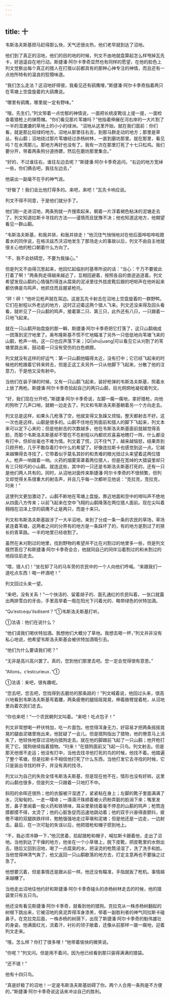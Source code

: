 ```yaml
---
---
---
```

title: 十
---



韦斯洛夫斯基把马赶得那么快，天气还很炎热，他们老早就到达了沼地。

他们到了真正的沼地，他们的目的地的时候，列文不由地就盘算起怎么样甩掉瓦先卡，好逍遥自在地行动。斯捷潘·阿尔卡季奇显然也有同样的愿望，在他的脸色上列文觉察出每个真正的猎人在打猎以前都具有的那种心神专注的神情，而且还有一点他所特有的温良的狡猾味道。

“我们怎么走法？这沼地好得很，我看见还有鹞鹰哩，”斯捷潘·阿尔卡季奇指着两只在苇塘上空盘旋着的大鹞鹰说。

“哪里有鹞鹰，哪里就一定有野味。”

“哦，先生们，”列文带着一点忧郁的神情说，一面把长统皮靴往上提一提，一面检查着猎枪上的弹筒帽。“你们看见那片苇塘吗？”他指着伸展在河右岸的一大片割了一半的湿漉漉的草地上的小小的绿洲。“沼地从这里开始，就在我们面前：你们看，就是那比较绿的地方。沼地从那里往右去，到那马群走动的地方；那里是草丛，有山鹬；沼地绕过那片苇塘经过赤杨树林，一直到磨坊那里。就在那里，看见吗？在水湾那儿。那地方再好也没有了。我有一次在那里打死了十七只松鸡。我们要分开，带着两条狗分道扬镳，然后在磨坊那里集合。”

“好的，不过谁往右，谁往左边去呢？”斯捷潘·阿尔卡季奇追问。“右边的地方宽绰一些，你们俩去吧，我往左边去，”

他装出一副毫不在乎的神气说。

“好极了！我们会比他打得多的。来吧，来吧！”瓦先卡响应说。

列文不得不同意，于是他们就分手了。

他们刚一走进沼地，两条狗就一齐搜索起来，朝着一片浮着褐色粘沫的泥塘走去了。列文知道拉斯卡寻找的方法——谨慎而且犹豫不决；他也知道这地方，他期望看见一群山鹬。

“韦斯洛夫斯基，和我并排，和我并排走！”他沉住气悄悄地对在他后面哗啦哗啦蹬着水的同伴说，在格沃兹杰沃沼地发生了那场走火的事故以后，列文不由自主地就很关心他的枪口朝着什么方向了。

“不，我不会妨碍您，不要为我操心。”

但是列文不由得沉思起来，他回忆起临别时基蒂所说的话：“当心：千万不要彼此打着了啊！”两条狗走得越来越近了，互相回避着，按照各自的兽迹追逐着。列文希望发现山鹬的心情强烈得连从腐臭的泥淖里往外拔皮靴后跟的吧咂声在他听起来都仿佛是鸟鸣声，他抓住而且握紧枪托。

“砰！砰！”他听见枪声就在耳边。这是瓦先卡射击在沼地上空盘旋着的一群野鸭，它们在射程以外老远的地方，这时正迎着这两个猎人飞来。列文还没来得及回头看看，就听见了一只山鹬的鸣声，接着第二只、第三只，此外还有八只，一只跟着一只地飞起来。

就在一只山鹬开始盘旋的那一瞬，斯捷潘·阿尔卡季奇把它打落了，这只山鹬缩成一团落到泥泞地里了。奥布隆斯基不慌不忙地瞄准了另外一只低低地向苇塘飞来的山鹬，枪声一响，这一只也应声落下来；|Qī|shu|ωang|可以看见它从刈割了的苇塘里跳出来，鼓动着一只没有受伤的白色翅膀。

列文就没有这样的好运气：第一只山鹬他瞄得太近，没有打中；它已经飞起来的时候他的枪跟着它转来转去，但是正这工夫另外一只从他脚下飞起来，分散了他的注意力，于是他又没有射中。

当他们在装子弹的时候，又有一只山鹬飞起来，装好枪弹的韦斯洛夫斯基，照着水上放了两枪。斯捷潘·阿尔卡季奇拾起自己的两只山鹬，目光炯炯地凝视着列文。

“好，我们现在分开吧，”斯捷潘·阿尔卡季奇说，左脚一瘸一瘸地，拿好猎枪，向他的狗吹了几声口哨，就朝一边走去了。列文和韦斯洛夫斯基朝着另一个方向走去。

列文总是这样，如果头几枪落了空，他就变得又急躁又烦恼，整天都射击不好。这一次也是这样。山鹬是很多的。山鹬不住地在狗面前和猎人的脚下飞起来，列文本来可以定下心来的；但是他射击的次数越多，他在韦斯洛夫斯基面前就越觉得丢脸，而那个韦斯洛夫斯基却不管在不在射程以内都欢欢喜喜地瞎打一阵，什么都没有打中，但却丝毫也不难为情。列文着了慌，沉不住气了，越来越恼怒，结果弄到只顾开枪，几乎不敢存着打中什么的希望了。好像连拉斯卡也感觉到这一点。它越来越懒得去寻找了，它带着似乎莫名其妙的和责难的眼光扭过头来望着这两位猎人。枪声一响跟着一响。火药的烟雾笼罩着两位猎人，但是在宽绰的大猎袋里却只有三只轻巧的小山鹬。就连这些，其中的一只还是韦斯洛夫斯基打死的，还有一只是他们两人共有的。同时，从沼地对面传来斯捷潘·阿尔卡季奇的不很频繁，但列文却觉得关系很重大的射击声，并且几乎每一次都听见他说：“克拉克，克拉克，叼来！”

这使列文更加激动了。山鹬不断地在苇塘上盘旋。靠近地面和空中的啼叫声不绝地从四面八方传来；以前飞起来在空中飞翔的山鹬降落在两位猎人面前。现在尖叫着翱翔在沼泽上空的鹞鹰不止是两只，而是十来只。

列文和韦斯洛夫斯基跋涉了一大半沼地，来到了分成一条一条的农民的草场，草场紧连着苇塘，这两者之间的分界有的地方是一条踩坏了的，有的地方是割过了的狭长的青草路。一半的地里已经收割了。

虽然在未刈割过的地里，找到野物的希望并不比在刈割过的地里多一些，但是列文既然答应了和斯捷潘·阿尔卡季奇会合，他就同自己的同伴沿着割过的和未割过的地段往前走去。

“喂，猎人们！”坐在卸了马的马车旁的农民中的一个人向他们呼喊。“来跟我们一道吃点东西！喝一杯酒吧！”

列文回过头来一望。

“来吧，没有关系！”一个快活的、留着胡子的、面孔通红的农民叫着，一张口就露出两排雪白的牙齿，手里高举着一瓶在阳光下闪着光的、略带绿色的伏特加酒。

“Qu’estcequ’ilsdisent？”①韦斯洛夫斯基打听。



①法语：他们在说什么？

“他们请我们喝伏特加酒。我想他们大概分了草地。我想去喝一杯，”列文并非没有私心地说，他希望韦斯洛夫斯基会被伏特加酒吸引去。

“他们为什么要请我们呢？”

“无非是高兴高兴罢了。真的，您到他们那里去吧。您一定会觉得很有意思。”

“Allons，c’estcurieux．”①



①法语：来吧，很有趣呢。

“您去吧，您去吧，您找得到去磨坊的那条路的！”列文喊着说，他回过头来，很高兴地看到韦斯洛夫斯基弯着腰，两条疲倦的腿摇摇晃晃，伸着胳臂提着枪，从沼地里向着农民们走去。

“你也来吧！”一个农民朝列文叫着。“来吧！吃点包子！”

列文非常想喝一杯伏特加，吃一片面包。他觉得浑身无力，好容易才把两条摇摇晃晃的腿由泥塘里拖出来，他犹疑了一会儿。但是猎狗指出了猎物，他的倦意马上消失了，他轻快地穿过沼地向猎狗走去。就在他的脚跟前飞起了一只山鹬；他开枪打死了它。猎狗继续指着猎物。“叼来！”在猎狗面前又飞起一只鸟。列文射击。但是那天他很不走运；他没有打中，当他去找寻他打死的鸟的时候，他找不着。他踏遍了整个苇塘，但是拉斯卡不相信他打死了什么东西，当他打发它去寻找的时候，它只是装出寻找的样子，并没有真的找寻。

列文以为自己的失败全怪韦斯洛夫斯基，但是现在他不在，情形也没有好转。这里的山鹬也很多，但是列文一只跟着一只地打不中。

斜阳的余晖还很热；他的衣服被汗湿透了，紧紧粘在身上；左脚的靴子里面满满了水，沉甸甸的，一走一噗哧；一滴滴汗珠顺着被火药粉弄脏的脸淌下来；嘴里发苦，鼻子里闻着一股火药和铁锈味，耳朵里萦绕着毫不停息的山鹬的鸣声；枪筒连摸都摸不得，太烫了；他的心脏急促而迅速地跳动着；他的双手兴奋得直颤抖，疲倦不堪的双腿跌跌绊绊，勉勉强强地走过草墩和泥塘；但是他还是一边走，一边射击。最后，在一次可耻的失误以后，他把猎枪和帽子掼到地上。

“不，我必须冷静一下，”他沉思着，拾起猎枪和帽子，喊拉斯卡跟着他，走出了沼地。当他到达了干燥的地方，他坐在一个小草墩上，脱下皮靴，把皮靴里的水倒出去，随后又回到沼地，喝了一点腐臭的水，把滚烫的枪筒浸湿了，洗了洗手和脸。当他觉得神清气爽了，他又返回一只山鹬歇落的地方去，打定主意再也不要操之过急了。

他想要沉着，但是事情还是跟从前一样。他还没有瞄准，手指就扳了枪机。事情越来越糟了。

当他走出沼地往他约好和斯捷潘·阿尔卡季奇碰头的赤杨树林走去的时候，他的猎袋里只有五只鸟。

他还没有看见斯捷潘·阿尔卡季奇，就看到他的猎狗。克拉克从一株赤杨树翻起的树根下跳出来，它被沼地的臭泥弄得浑身漆黑，带着一副胜利者的神气同拉斯卡碰鼻子。在克拉克后面，一株赤杨的树荫下，出现了斯捷潘·阿尔卡季奇的魁伟雄壮的身姿。他满面红光，流着汗，衬衫的领子敞着，还像从前那样一跛一瘸地，迎着列文走来。

“哦，怎么样？你打了很多哩！”他带着愉快的微笑说。

“你呢？”列文问。但是用不着问，因为他已经看到那只装得满满的猎袋。

“还不错！”

他有十四只鸟。

“真是好极了的沼地！一定是韦斯洛夫斯基妨碍了你。两个人合用一条狗是不方便的，”斯捷潘·阿尔卡季奇说这话来冲淡自己的胜利。